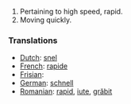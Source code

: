 #Pertaining to high speed, rapid. 
#Moving quickly.

===Translations===
*[[Dutch]]: [[snel]]
*[[French]]: [[rapide]]
*[[Frisian]]: [[]]
*[[German]]: [[schnell]]
*[[Romanian]]: [[rapid]], [[iute]], [[grăbit]]
